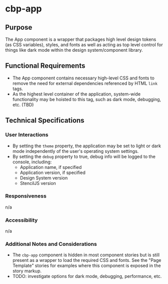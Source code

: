 
<Meta title="Components/App/Specifications" />

# cbp-app

## Purpose

The App component is a wrapper that packages high level design tokens (as CSS variables), styles, and fonts as well as acting as top level control for things like dark mode within the design system/component library.

## Functional Requirements

* The App component contains necessary high-level CSS and fonts to remove the need for external dependencies referenced by HTML `link` tags.
* As the highest level container of the application, system-wide functionality may be hoisted to this tag, such as dark mode, debugging, etc. (TBD)

## Technical Specifications

### User Interactions

* By setting the `theme` property, the application may be set to light or dark mode independently of the user's operating system settings.
* By setting the `debug` property to true, debug info will be logged to the console, including:
  * Application name, if specified
  * Application version, if specified
  * Design System version
  * StencilJS version

### Responsiveness

n/a

### Accessibility

n/a

### Additional Notes and Considerations

* The `cbp-app` component is hidden in most component stories but is still present as a wrapper to load the required CSS and fonts. See the "Page Template" stories for examples where this component is exposed in the story markup.
* TODO: investigate options for dark mode, debugging, performance, etc.
